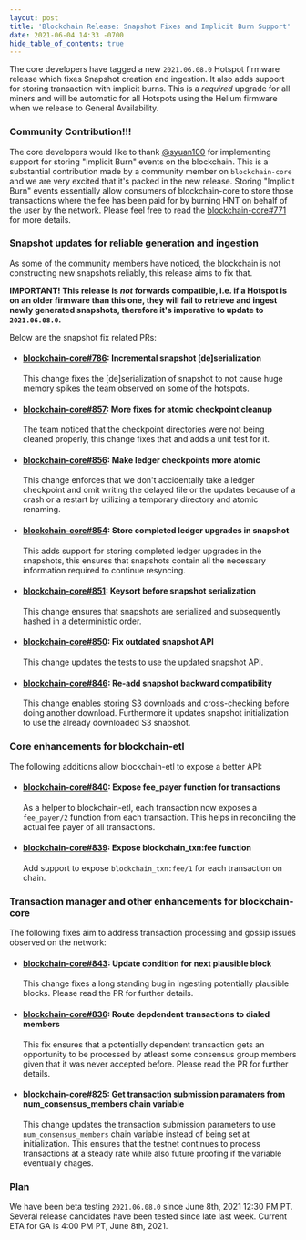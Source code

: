 ```yaml
---
layout: post
title: 'Blockchain Release: Snapshot Fixes and Implicit Burn Support'
date: 2021-06-04 14:33 -0700
hide_table_of_contents: true
---
```


The core developers have tagged a new `2021.06.08.0` Hotspot firmware release which fixes Snapshot
creation and ingestion. It also adds support for storing transaction with implicit burns. This is a
_required_ upgrade for all miners and will be automatic for all Hotspots using the Helium firmware
when we release to General Availability.

<!--truncate-->

### Community Contribution!!!

The core developers would like to thank [@syuan100](https://github.com/syuan100) for implementing
support for storing "Implicit Burn" events on the blockchain. This is a substantial contribution
made by a community member on `blockchain-core` and we are very excited that it's packed in the new
release. Storing "Implicit Burn" events essentially allow consumers of blockchain-core to store
those transactions where the fee has been paid for by burning HNT on behalf of the user by the
network. Please feel free to read the
[blockchain-core#771](https://github.com/helium/blockchain-core/pull/771) for more details.

### Snapshot updates for reliable generation and ingestion

As some of the community members have noticed, the blockchain is not constructing new snapshots
reliably, this release aims to fix that.

**IMPORTANT! This release is _not_ forwards compatible, i.e. if a Hotspot is on an older firmware
than this one, they will fail to retrieve and ingest newly generated snapshots, therefore it's
imperative to update to `2021.06.08.0`.**

Below are the snapshot fix related PRs:

- #### [blockchain-core#786](https://github.com/helium/blockchain-core/pull/786): Incremental snapshot [de]serialization

  This change fixes the [de]serialization of snapshot to not cause huge memory spikes the team
  observed on some of the hotspots.

- #### [blockchain-core#857](https://github.com/helium/blockchain-core/pull/857): More fixes for atomic checkpoint cleanup

  The team noticed that the checkpoint directories were not being cleaned properly, this change
  fixes that and adds a unit test for it.

- #### [blockchain-core#856](https://github.com/helium/blockchain-core/pull/856): Make ledger checkpoints more atomic

  This change enforces that we don't accidentally take a ledger checkpoint and omit writing the
  delayed file or the updates because of a crash or a restart by utilizing a temporary directory and
  atomic renaming.

- #### [blockchain-core#854](https://github.com/helium/blockchain-core/pull/854): Store completed ledger upgrades in snapshot

  This adds support for storing completed ledger upgrades in the snapshots, this ensures that
  snapshots contain all the necessary information required to continue resyncing.

- #### [blockchain-core#851](https://github.com/helium/blockchain-core/pull/851): Keysort before snapshot serialization

  This change ensures that snapshots are serialized and subsequently hashed in a deterministic
  order.

- #### [blockchain-core#850](https://github.com/helium/blockchain-core/pull/850): Fix outdated snapshot API

  This change updates the tests to use the updated snapshot API.

- #### [blockchain-core#846](https://github.com/helium/blockchain-core/pull/846): Re-add snapshot backward compatibility

  This change enables storing S3 downloads and cross-checking before doing another download.
  Furthermore it updates snapshot initialization to use the already downloaded S3 snapshot.

### Core enhancements for blockchain-etl

The following additions allow blockchain-etl to expose a better API:

- #### [blockchain-core#840](https://github.com/helium/blockchain-core/pull/840): Expose fee_payer function for transactions

  As a helper to blockchain-etl, each transaction now exposes a `fee_payer/2` function from each
  transaction. This helps in reconciling the actual fee payer of all transactions.

- #### [blockchain-core#839](https://github.com/helium/blockchain-core/pull/839): Expose blockchain_txn:fee function

  Add support to expose `blockchain_txn:fee/1` for each transaction on chain.

### Transaction manager and other enhancements for blockchain-core

The following fixes aim to address transaction processing and gossip issues observed on the network:

- #### [blockchain-core#843](https://github.com/helium/blockchain-core/pull/843): Update condition for next plausible block

  This change fixes a long standing bug in ingesting potentially plausible blocks. Please read the
  PR for further details.

- #### [blockchain-core#836](https://github.com/helium/blockchain-core/pull/836): Route depdendent transactions to dialed members

  This fix ensures that a potentially dependent transaction gets an opportunity to be processed by
  atleast some consensus group members given that it was never accepted before. Please read the PR
  for further details.

- #### [blockchain-core#825](https://github.com/helium/blockchain-core/pull/825): Get transaction submission paramaters from num_consensus_members chain variable

  This change updates the transaction submission parameters to use `num_consensus_members` chain
  variable instead of being set at initialization. This ensures that the testnet continues to
  process transactions at a steady rate while also future proofing if the variable eventually
  chages.

### Plan

We have been beta testing `2021.06.08.0` since June 8th, 2021 12:30 PM PT. Several release
candidates have been tested since late last week. Current ETA for GA is 4:00 PM PT, June 8th, 2021.
